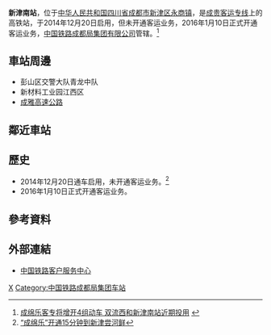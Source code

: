 {{Expand|time=2016-04-22T12:15:05+00:00}}
{{Infobox China railway station
|车站名称 = 新津南站
|图片 = 
|图片介绍 = 
|车站名称拼音 = Xinjinnan Zhan
|英文名称=Xinjinnan Railway Station
|车站代码 = 
|电报码 = ITW
|拼音码 = XJN
|车站位置 = [[四川省|四川省]][[成都市|成都市]][[新津区|新津区]][[永商镇|永商镇]]
|归属 =[[成都局集团|成都局集团]]
|线路 = [[成贵客运专线|成贵客运专线]]
|车站等级 = 
|月台数目 = 2
|股道数目 = 4
|坐标 = {{coord|30|21|5.07|N|103|51|13.46|E|display=inline,title}}
}}
'''新津南站'''，位于[[中华人民共和国|中华人民共和国]][[四川省|四川省]][[成都市|成都市]][[新津区|新津区]][[永商镇|永商镇]]，是[[成贵客运专线|成贵客运专线]]上的高铁站，于2014年12月20日启用，但未开通客运业务，2016年1月10日正式开通客运业务，[[中国铁路成都局集团有限公司|中国铁路成都局集团有限公司]]管辖。<ref>[http://www.sc.xinhuanet.com/content/2015-02/03/c_1114227093.htm 成绵乐客专将增开4组动车 双流西和新津南站近期投用] {{webarchive|url=https://web.archive.org/web/20150509062843/http://www.sc.xinhuanet.com/content/2015-02/03/c_1114227093.htm |date=2015-05-09 }}</ref>

==車站周邊==
* 彭山区交警大队青龙中队
* 新材料工业园江西区
* [[成雅高速公路|成雅高速公路]]
== 鄰近車站 ==
{{start rail box|[[中国高速铁路|中国高速铁路]]}}
{{s-inop|[[新津站|新津]]|往 [[成都东站|成都东]]}}
{{s-line|[[成贵客运专线|成贵客运专线]]}}
{{s-inop|[[彭山北站|彭山北]]|往 [[乐山站|乐山]]、[[贵阳东站|贵阳东]]、[[峨眉山站|峨眉山]]}}
{{s-end}}
==歷史==
* 2014年12月20日通车启用，未开通客运业务。<ref>[http://news.ifeng.com/a/20141230/42826959_0.shtml “成绵乐”开通15分钟到新津尝河鲜]</ref>
* 2016年1月10日正式开通客运业务。
==參考資料==
{{reflist}}
==外部連結==
* [http://www.12306.cn/mormhweb/ 中国铁路客户服务中心] {{Wayback|url=http://www.12306.cn/mormhweb/ |date=20180205163941 }}
{{China-rail-stub}}
{{成贵客运专线}}
[[Category:新津区铁路车站|X]]
[[Category:中国铁路成都局集团车站|Category:中国铁路成都局集团车站]]